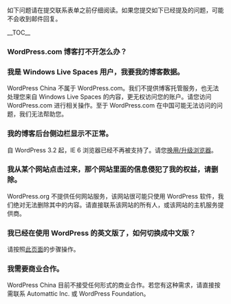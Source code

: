 如下问题请在提交联系表单之前仔细阅读。如果您提交如下已经提及的问题，可能不会收到邮件回复。

__TOC__

=== WordPress.com 博客打不开怎么办？ ===
=== 我是 Windows Live Spaces 用户，我要我的博客数据。 ===
WordPress China 不属于 WordPress.com。我们不提供博客托管服务，也无法处理您来自 Windows Live Spaces 的内容，更无权访问您的账户。请您访问 WordPress.com 进行相关操作。至于 WordPress.com 在中国可能无法访问的问题，我们无法帮助您。

=== 我的博客后台侧边栏显示不正常。 ===
自 WordPress 3.2 起，IE 6 浏览器已经不再被支持了。请您[http://browsehappy.com/ 换用/升级浏览器]。

=== 我从某个网站点击过来，那个网站里面的信息侵犯了我的权益，请删除。 ===
WordPress.org 不提供任何网站服务，该网站很可能只使用 WordPress 软件，我们绝对无法删除其中的内容。请直接联系该网站的所有人，或该网站的主机服务提供商。

=== 我已经在使用 WordPress 的英文版了，如何切换成中文版？===
请按照[http://cn.wordpress.org/switching/ 此页面]的步骤操作。

=== 我需要商业合作。===
WordPress China 目前不接受任何形式的商业合作。若您有这种需求，请直接按需联系 Automattic Inc. 或 WordPress Foundation。